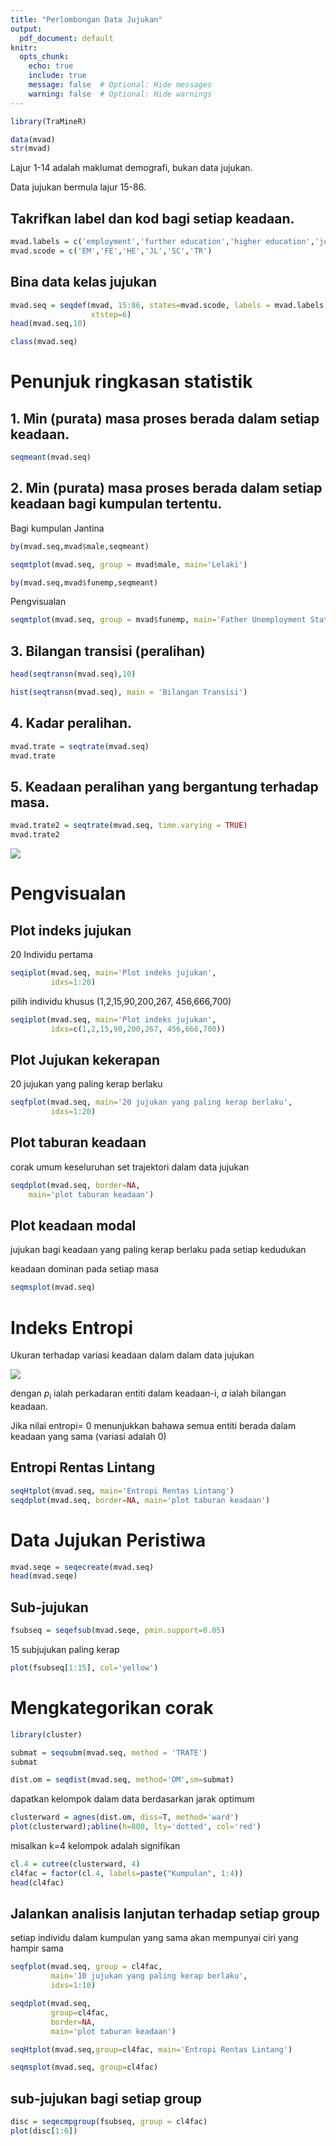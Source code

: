```yaml
---
title: "Perlombongan Data Jujukan"
output:
  pdf_document: default
knitr:
  opts_chunk: 
    echo: true
    include: true
    message: false  # Optional: Hide messages
    warning: false  # Optional: Hide warnings
---
```


```r
library(TraMineR)
```

```r
data(mvad)
str(mvad)
```

Lajur 1-14 adalah maklumat demografi, bukan data jujukan.

Data jujukan bermula lajur 15-86.

## Takrifkan label dan kod bagi setiap keadaan.

```r
mvad.labels = c('employment','further education','higher education','joblessness','school','training')
mvad.scode = c('EM','FE','HE','JL','SC','TR')
```

## Bina data kelas jujukan

```r
mvad.seq = seqdef(mvad, 15:86, states=mvad.scode, labels = mvad.labels,
                  xtstep=6)
head(mvad.seq,10)
```

```r
class(mvad.seq)
```

# Penunjuk ringkasan statistik

## 1. Min (purata) masa proses berada dalam setiap keadaan.

```r
seqmeant(mvad.seq)
```

## 2. Min (purata) masa proses berada dalam setiap keadaan bagi kumpulan tertentu.

Bagi kumpulan Jantina

```r
by(mvad.seq,mvad$male,seqmeant)
```

```r
seqmtplot(mvad.seq, group = mvad$male, main='Lelaki')
```

```r
by(mvad.seq,mvad$funemp,seqmeant)
```

Pengvisualan

```r
seqmtplot(mvad.seq, group = mvad$funemp, main='Father Unemployment Status')
```

## 3. Bilangan transisi (peralihan)

```r
head(seqtransn(mvad.seq),10)
```

```r
hist(seqtransn(mvad.seq), main = 'Bilangan Transisi')
```

## 4. Kadar peralihan.

```r
mvad.trate = seqtrate(mvad.seq)
mvad.trate
```

## 5. Keadaan peralihan yang bergantung terhadap masa.

```r
mvad.trate2 = seqtrate(mvad.seq, time.varying = TRUE)
mvad.trate2
```

![](images/clipboard-2419812296.png)

# Pengvisualan

## Plot indeks jujukan

20 Individu pertama

```r
seqiplot(mvad.seq, main='Plot indeks jujukan',
         idxs=1:20)
```

pilih individu khusus (1,2,15,90,200,267, 456,666,700)

```r
seqiplot(mvad.seq, main='Plot indeks jujukan',
         idxs=c(1,2,15,90,200,267, 456,666,700))
```

## Plot Jujukan kekerapan

20 jujukan yang paling kerap berlaku

```r
seqfplot(mvad.seq, main='20 jujukan yang paling kerap berlaku',
         idxs=1:20)
```

## Plot taburan keadaan

corak umum keseluruhan set trajektori dalam data jujukan

```r
seqdplot(mvad.seq, border=NA, 
    main='plot taburan keadaan')
```

## Plot keadaan modal

jujukan bagi keadaan yang paling kerap berlaku pada setiap kedudukan

keadaan dominan pada setiap masa

```r
seqmsplot(mvad.seq)
```

# Indeks Entropi

Ukuran terhadap variasi keadaan dalam dalam data jujukan

![](images/clipboard-4148765734.png)

dengan $p_i$ ialah perkadaran entiti dalam keadaan-i, $a$ ialah bilangan keadaan.

Jika nilai entropi= 0 menunjukkan bahawa semua entiti berada dalam keadaan yang sama (variasi adalah 0)

## Entropi Rentas Lintang

```r
seqHtplot(mvad.seq, main='Entropi Rentas Lintang')
seqdplot(mvad.seq, border=NA, main='plot taburan keadaan')
```

# Data Jujukan Peristiwa

```r
mvad.seqe = seqecreate(mvad.seq)
head(mvad.seqe)
```

## Sub-jujukan

```r
fsubseq = seqefsub(mvad.seqe, pmin.support=0.05)
```

15 subjujukan paling kerap

```r
plot(fsubseq[1:15], col='yellow')
```

# Mengkategorikan corak

```r
library(cluster)
```

```r
submat = seqsubm(mvad.seq, method = 'TRATE')
submat
```

```r
dist.om = seqdist(mvad.seq, method='OM',sm=submat)
```

dapatkan kelompok dalam data berdasarkan jarak optimum

```r
clusterward = agnes(dist.om, diss=T, method='ward')
plot(clusterward);abline(h=800, lty='dotted', col='red')
```

misalkan k=4 kelompok adalah signifikan

```r
cl.4 = cutree(clusterward, 4)
cl4fac = factor(cl.4, labels=paste("Kumpulan", 1:4))
head(cl4fac)
```

## Jalankan analisis lanjutan terhadap setiap group

setiap individu dalam kumpulan yang sama akan mempunyai ciri yang hampir sama

```r
seqfplot(mvad.seq, group = cl4fac,
         main='10 jujukan yang paling kerap berlaku',
         idxs=1:10)
```

```r
seqdplot(mvad.seq,
         group=cl4fac,
         border=NA, 
         main='plot taburan keadaan')
```

```r
seqHtplot(mvad.seq,group=cl4fac, main='Entropi Rentas Lintang')
```

```r
seqmsplot(mvad.seq, group=cl4fac)
```

## sub-jujukan bagi setiap group

```r
disc = seqecmpgroup(fsubseq, group = cl4fac)
plot(disc[1:6])
```
